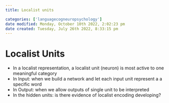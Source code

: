 ```yaml
---
title: Localist units

categories: ['languagecogneuropsychology']
date modified: Monday, October 10th 2022, 2:02:23 pm
date created: Tuesday, July 26th 2022, 8:33:15 pm
---
```


# Localist Units
- In a localist representation, a localist unit (neuron) is most active to one meaningful category
- In Input: when we build a network and let each input unit represent a a specific word
- In Output: when we allow outputs of single unit to be interpreted
- In the hidden units: is there evidence of localist encoding developing?



